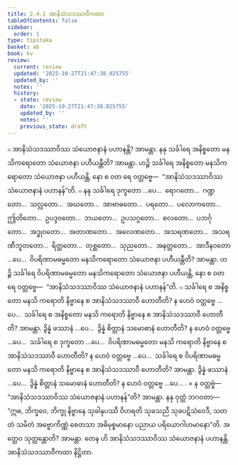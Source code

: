 ```yaml
---
title: 2.4.1 အာနိသံသဒဿာဝီကထာ
tableOfContents: false
sidebar:
  order: 1
type: tipitaka
basket: ab
book: kv
review:
  current: review
  updated: '2025-10-27T21:47:38.025755'
  updated_by: ''
  notes: ''
  history:
  - state: review
    date: '2025-10-27T21:47:38.025755'
    updated_by: ''
    notes: ''
    previous_state: draft
---
```



<ReviewStatus review={frontmatter.review} showDetails={true} />

<HypothesisAnnotation frontmatter={frontmatter} />

<DynamicBreadcrumb />

<Division number="547" book="kv" e="ch" v="32" p="294">

<Paragraph number="1852" book="kv">
๐ အာနိသံသဒဿာဝိဿ သံယောဇနာနံ ပဟာနန္တိ? အာမန္တာ. နနု သင်္ခါရေ အနိစ္စတော မနသိကရောတော သံယောဇနာ ပဟီယန္တီတိ? အာမန္တာ. ဟဉ္စိ သင်္ခါရေ အနိစ္စတော မနသိကရောတော သံယောဇနာ ပဟီယန္တိ, နော စ ဝတ ရေ ဝတ္တဗ္ဗေ—  “အာနိသံသဒဿာဝိဿ သံယောဇနာနံ ပဟာနန်”တိ.
</Paragraph>

<Paragraph number="1853" book="kv">
๐ နနု သင်္ခါရေ ဒုက္ခတော …ပေ…  ရောဂတော…  ဂဏ္ဍတော…  သလ္လတော…  အဃတော…  အာဗာဓတော…  ပရတော…  ပလောကတော…  ဤတိတော…  ဥပဒ္ဒဝတော…  ဘယတော…  ဥပသဂ္ဂတော…  စလတော…  ပဘင်္ဂုတော…  အဒ္ဓုဝတော…  အတာဏတော…  အလေဏတော…  အသရဏတော…  အသရဏီဘူတတော…  ရိတ္တတော…  တုစ္ဆတော…  သုညတော…  အနတ္တတော…  အာဒီနဝတော …ပေ…  ဝိပရိဏာမဓမ္မတော မနသိကရောတော သံယောဇနာ ပဟီယန္တီတိ? အာမန္တာ. ဟဉ္စိ သင်္ခါရေ ဝိပရိဏာမဓမ္မတော မနသိကရောတော သံယောဇနာ ပဟီယန္တိ, နော စ ဝတ ရေ ဝတ္တဗ္ဗေ—  “အာနိသံသဒဿာဝိဿ သံယောဇနာနံ ပဟာနန်”တိ.
</Paragraph>

<Paragraph number="1854" book="kv">
๐ သင်္ခါရေ စ အနိစ္စတော မနသိ ကရောတိ နိဗ္ဗာနေ စ အာနိသံသဒဿာဝီ ဟောတီတိ? န ဟေဝံ ဝတ္တဗ္ဗေ …ပေ…  သင်္ခါရေ စ အနိစ္စတော မနသိ ကရောတိ နိဗ္ဗာနေ စ အာနိသံသဒဿာဝီ ဟောတီတိ? အာမန္တာ. ဒွိန္နံ ဖဿာနံ …ပေ…  ဒွိန္နံ စိတ္တာနံ သမောဓာနံ ဟောတီတိ? န ဟေဝံ ဝတ္တဗ္ဗေ …ပေ…  သင်္ခါရေ စ ဒုက္ခတော …ပေ…  ဝိပရိဏာမဓမ္မတော မနသိ ကရောတိ နိဗ္ဗာနေ စ အာနိသံသဒဿာဝီ ဟောတီတိ? န ဟေဝံ ဝတ္တဗ္ဗေ …ပေ…  သင်္ခါရေ စ ဝိပရိဏာမဓမ္မတော မနသိ ကရောတိ နိဗ္ဗာနေ စ အာနိသံသဒဿာဝီ ဟောတီတိ? အာမန္တာ. ဒွိန္နံ ဖဿာနံ …ပေ…  ဒွိန္နံ စိတ္တာနံ သမောဓာနံ ဟောတီတိ? န ဟေဝံ ဝတ္တဗ္ဗေ …ပေ… .
</Paragraph>

</Division>
<Division number="548" book="kv" e="ch" v="32" p="295">

<Paragraph number="1855" book="kv">
× န ဝတ္တဗ္ဗံ—  “အာနိသံသဒဿာဝိဿ သံယောဇနာနံ ပဟာနန်”တိ? အာမန္တာ. နနု ဝုတ္တံ ဘဂဝတာ—  “ဣဓ, ဘိက္ခဝေ, ဘိက္ခု နိဗ္ဗာနေ သုခါနုပဿီ ဝိဟရတိ သုခသညီ သုခပဋိသံဝေဒီ, သတတံ သမိတံ အဗ္ဗောကိဏ္ဏံ စေတသာ အဓိမုစ္စမာနော ပညာယ ပရိယောဂါဟမာနော”တိ. အတ္ထေဝ သုတ္တန္တောတိ? အာမန္တာ. တေန ဟိ အာနိသံသဒဿာဝိဿ သံယောဇနာနံ ပဟာနန္တိ.

</Paragraph>
</Division>

<Paragraph number="1856" type="center" book="kv">
အာနိသံသဒဿာဝီကထာ နိဋ္ဌိတာ.
</Paragraph>